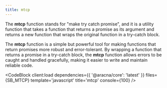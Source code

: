 ```yaml
---
title: mtcp
---
```



The **mtcp** function stands for "make try catch promise", and it is a utility function that takes a function that returns a promise as its argument and returns a new function that wraps the original function in a try-catch block.

The **mtcp** function is a simple but powerful tool for making functions that return promises more robust and error-tolerant. By wrapping a function that returns a promise in a try-catch block, the **mtcp** function allows errors to be caught and handled gracefully, making it easier to write and maintain reliable code.

<CodeBlock client:load dependencies={{ '@aracna/core': 'latest' }} files={SB_MTCP} template='javascript' title='mtcp' console={100} />
